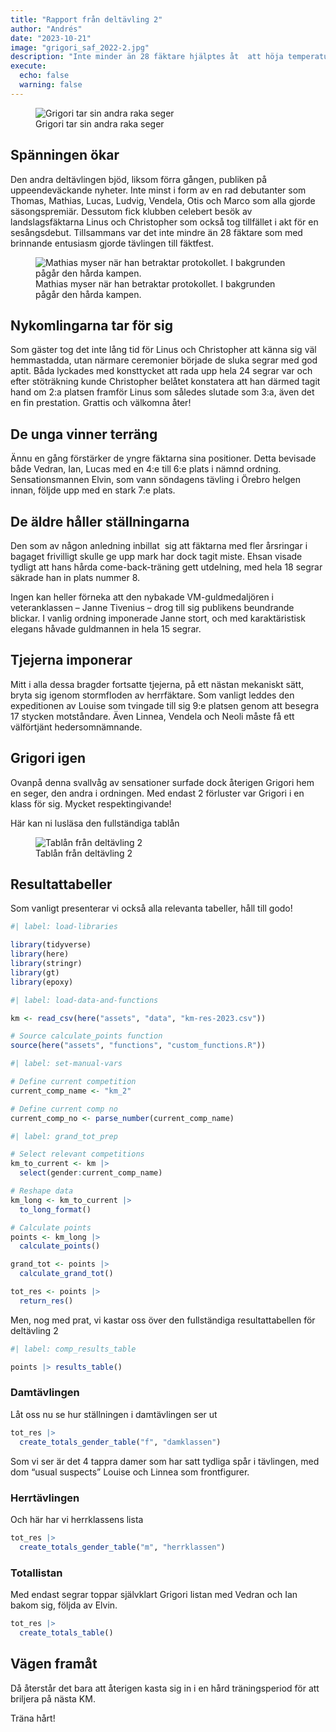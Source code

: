 ```yaml
---
title: "Rapport från deltävling 2"
author: "Andrés"
date: "2023-10-21"
image: "grigori_saf_2022-2.jpg"
description: "Inte minder än 28 fäktare hjälptes åt  att höja temperaturen ytterligare några grader över kokpunkten i KMs deltävling 2. Allt för att vinna ära och berömmelse. Denna gång kunde publiken också glädjas att se landslagsfäktarna Linus från Uppsala och Christopher visa upp sina färdigheter på pisten."
execute:
  echo: false
  warning: false
---
```


![Grigori tar sin andra raka seger](grigori_saf_2022-2.jpg)

## Spänningen ökar

Den andra deltävlingen bjöd, liksom förra gången, publiken på uppeendeväckande nyheter. Inte minst i form av en rad debutanter som Thomas, Mathias, Lucas, Ludvig, Vendela, Otis och Marco som alla gjorde säsongspremiär. Dessutom fick klubben celebert besök av landslagsfäktarna Linus och Christopher som också tog tillfället i akt för en sesångsdebut. Tillsammans var det inte mindre än 28 fäktare som med brinnande entusiasm gjorde tävlingen till fäktfest.

![Mathias myser när han betraktar protokollet. I bakgrunden pågår den hårda kampen.](km-2_kamp%20(1).jpg)

## Nykomlingarna tar för sig

Som gäster tog det inte lång tid för Linus och Christopher att känna sig väl hemmastadda, utan närmare ceremonier började de sluka segrar med god aptit. Båda lyckades med konsttycket att rada upp hela 24 segrar var och efter stöträkning kunde Christopher belåtet konstatera att han därmed tagit hand om 2:a platsen framför Linus som således slutade som 3:a, även det en fin prestation. Grattis och välkomna åter!

## De unga vinner terräng

Ännu en gång förstärker de yngre fäktarna sina positioner. Detta bevisade både Vedran, Ian, Lucas med en 4:e till 6:e plats i nämnd ordning. Sensationsmannen Elvin, som vann söndagens tävling i Örebro helgen innan, följde upp med en stark 7:e plats.

## De äldre håller ställningarna

Den som av någon anledning inbillat  sig att fäktarna med fler årsringar i bagaget frivilligt skulle ge upp mark har dock tagit miste. Ehsan visade tydligt att hans hårda come-back-träning gett utdelning, med hela 18 segrar säkrade han in plats nummer 8.

Ingen kan heller förneka att den nybakade VM-guldmedaljören i veteranklassen -- Janne Tivenius -- drog till sig publikens beundrande blickar. I vanlig ordning imponerade Janne stort, och med karaktäristisk elegans håvade guldmannen in hela 15 segrar.

## Tjejerna imponerar

Mitt i alla dessa bragder fortsatte tjejerna, på ett nästan mekaniskt sätt, bryta sig igenom stormfloden av herrfäktare. Som vanligt leddes den expeditionen av Louise som tvingade till sig 9:e platsen genom att besegra 17 stycken motståndare. Även Linnea, Vendela och Neoli måste få ett välförtjänt hedersomnämnande.

## Grigori igen

Ovanpå denna svallvåg av sensationer surfade dock återigen Grigori hem en seger, den andra i ordningen. Med endast 2 förluster var Grigori i en klass för sig. Mycket respektingivande!

Här kan ni lusläsa den fullständiga tablån

![Tablån från deltävling 2](tabla_dt2.jpg)

## Resultattabeller

Som vanligt presenterar vi också alla relevanta tabeller, håll till godo!

```r
#| label: load-libraries

library(tidyverse)
library(here)
library(stringr)
library(gt)
library(epoxy)
```

```r
#| label: load-data-and-functions

km <- read_csv(here("assets", "data", "km-res-2023.csv"))

# Source calculate_points function
source(here("assets", "functions", "custom_functions.R"))
```

```r
#| label: set-manual-vars

# Define current competition
current_comp_name <- "km_2"

# Define current comp no
current_comp_no <- parse_number(current_comp_name)
```

```r
#| label: grand_tot_prep

# Select relevant competitions
km_to_current <- km |> 
  select(gender:current_comp_name)

# Reshape data
km_long <- km_to_current |> 
  to_long_format()

# Calculate points
points <- km_long |> 
  calculate_points()  

grand_tot <- points |> 
  calculate_grand_tot()

tot_res <- points |> 
  return_res()
```

Men, nog med prat, vi kastar oss över den fullständiga resultattabellen för deltävling 2

```r
#| label: comp_results_table

points |> results_table()

```

### Damtävlingen

Låt oss nu se hur ställningen i damtävlingen ser ut

```r

tot_res |> 
  create_totals_gender_table("f", "damklassen")
```

Som vi ser är det 4 tappra damer som har satt tydliga spår i tävlingen, med dom "usual suspects" Louise och Linnea som frontfigurer.

### Herrtävlingen

Och här har vi herrklassens lista

```r
tot_res |> 
  create_totals_gender_table("m", "herrklassen")
```

### Totallistan

Med endast segrar toppar självklart Grigori listan med Vedran och Ian bakom sig, följda av Elvin.

```r
tot_res |>
  create_totals_table()
```

## Vägen framåt

Då återstår det bara att återigen kasta sig in i en hård träningsperiod för att briljera på nästa KM.

Träna hårt!
